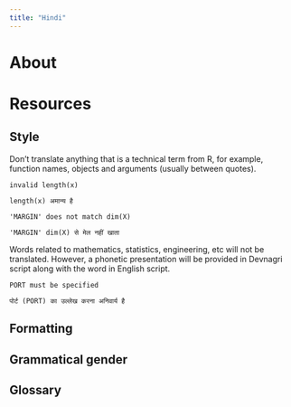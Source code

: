 ```yaml
---
title: "Hindi"
---
```


# About



# Resources



## Style

Don't translate anything that is a technical term from R, for example, function names, objects and arguments (usually
between quotes).

```
invalid length(x)

length(x) अमान्य है
```

```
'MARGIN' does not match dim(X)

'MARGIN' dim(X) से मेल नहीं खाता
```

Words related to mathematics, statistics, engineering, etc will not be translated. However, a phonetic presentation will
be provided in Devnagri script along with the word in English script.

```
PORT must be specified

पोर्ट (PORT) का उल्लेख करना अनिवार्य है
```

## Formatting

## Grammatical gender

## Glossary
